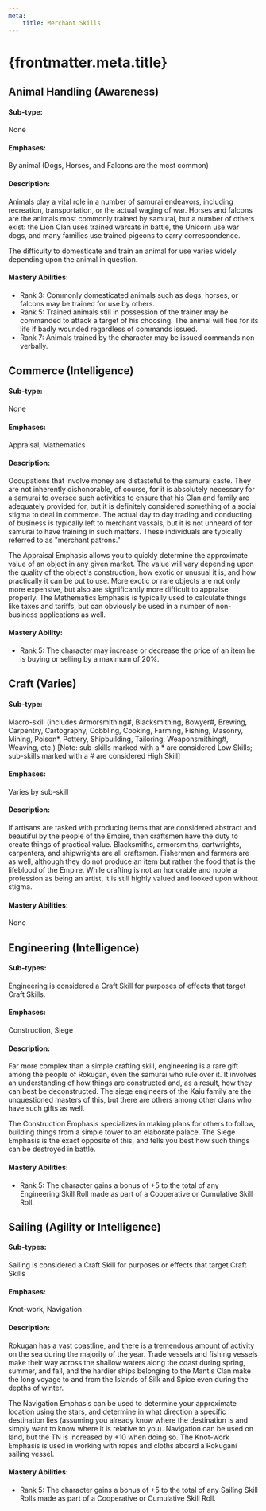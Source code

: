 ```yaml
---
meta:
    title: Merchant Skills
---
```

# {frontmatter.meta.title}

## <span>Animal Handling (Awareness)</span>

#### Sub-type:
 None


#### Emphases:
 By animal (Dogs, Horses, and Falcons are the most common)


#### Description:
 Animals play a vital role in a number of samurai endeavors, including recreation, transportation, or the actual waging of war. Horses and falcons are the animals most commonly trained by samurai, but a number of others exist: the Lion Clan uses trained warcats in battle, the Unicorn use war dogs, and many families use trained pigeons to carry correspondence.

The difficulty to domesticate and train an animal for use varies widely depending upon the animal in question.


#### Mastery Abilities:
- Rank 3: Commonly domesticated animals such as dogs, horses, or falcons may be trained for use by others.
- Rank 5: Trained animals still in possession of the trainer may be commanded to attack a target of his choosing. The animal will flee for its life if badly wounded regardless of commands issued.
- Rank 7: Animals trained by the character may be issued commands non-verbally.

## <span>Commerce (Intelligence)</span>

#### Sub-type:
 None


#### Emphases:
 Appraisal, Mathematics


#### Description:
 Occupations that involve money are distasteful to the samurai caste. They are not inherently dishonorable, of course, for it is absolutely necessary for a samurai to oversee such activities to ensure that his Clan and family are adequately provided for, but it is definitely considered something of a social stigma to deal in commerce. The actual day to day trading and conducting of business is typically left to merchant vassals, but it is not unheard of for samurai to have training in such matters. These individuals are typically referred to as &quot;merchant patrons.&quot;

The Appraisal Emphasis allows you to quickly determine the approximate value of an object in any given market. The value will vary depending upon the quality of the object's construction, how exotic or unusual it is, and how practically it can be put to use. More exotic or rare objects are not only more expensive, but also are significantly more difficult to appraise properly. The Mathematics Emphasis is typically used to calculate things like taxes and tariffs, but can obviously be used in a number of non-business applications as well.


#### Mastery Ability:
- Rank 5: The character may increase or decrease the price of an item he is buying or selling by a maximum of 20%.

## <span>Craft (Varies)</span>

#### Sub-type:
 Macro-skill (includes Armorsmithing#, Blacksmithing, Bowyer#, Brewing, Carpentry, Cartography, Cobbling, Cooking, Farming, Fishing, Masonry, Mining, Poison*, Pottery, Shipbuilding, Tailoring, Weaponsmithing#, Weaving, etc.) [Note: sub-skills marked with a * are considered Low Skills; sub-skills marked with a # are considered High Skill]


#### Emphases:
 Varies by sub-skill


#### Description:
 If artisans are tasked with producing items that are considered abstract and beautiful by the people of the Empire, then craftsmen have the duty to create things of practical value. Blacksmiths, armorsmiths, cartwrights, carpenters, and shipwrights are all craftsmen. Fishermen and farmers are as well, although they do not produce an item but rather the food that is the lifeblood of the Empire. While crafting is not an honorable and noble a profession as being an artist, it is still highly valued and looked upon without stigma.


#### Mastery Abilities:
 None
## <span>Engineering (Intelligence)</span>

#### Sub-types:
 Engineering is considered a Craft Skill for purposes of effects that target Craft Skills.


#### Emphases:
 Construction, Siege


#### Description:
 Far more complex than a simple crafting skill, engineering is a rare gift among the people of Rokugan, even the samurai who rule over it. It involves an understanding of how things are constructed and, as a result, how they can best be deconstructed. The siege engineers of the Kaiu family are the unquestioned masters of this, but there are others among other clans who have such gifts as well.

The Construction Emphasis specializes in making plans for others to follow, building things from a simple tower to an elaborate palace. The Siege Emphasis is the exact opposite of this, and tells you best how such things can be destroyed in battle.


#### Mastery Abilities:
- Rank 5: The character gains a bonus of +5 to the total of any Engineering Skill Roll made as part of a Cooperative or Cumulative Skill Roll.

## <span>Sailing (Agility or Intelligence)</span>

#### Sub-types:
 Sailing is considered a Craft Skill for purposes or effects that target Craft Skills


#### Emphases:
 Knot-work, Navigation


#### Description:
 Rokugan has a vast coastline, and there is a tremendous amount of activity on the sea during the majority of the year. Trade vessels and fishing vessels make their way across the shallow waters along the coast during spring, summer, and fall, and the hardier ships belonging to the Mantis Clan make the long voyage to and from the Islands of Silk and Spice even during the depths of winter.

The Navigation Emphasis can be used to determine your approximate location using the stars, and determine in what direction a specific destination lies (assuming you already know where the destination is and simply want to know where it is relative to you). Navigation can be used on land, but the TN is increased by +10 when doing so. The Knot-work Emphasis is used in working with ropes and cloths aboard a Rokugani sailing vessel.


#### Mastery Abilities:
- Rank 5: The character gains a bonus of +5 to the total of any Sailing Skill Rolls made as part of a Cooperative or Cumulative Skill Roll.

